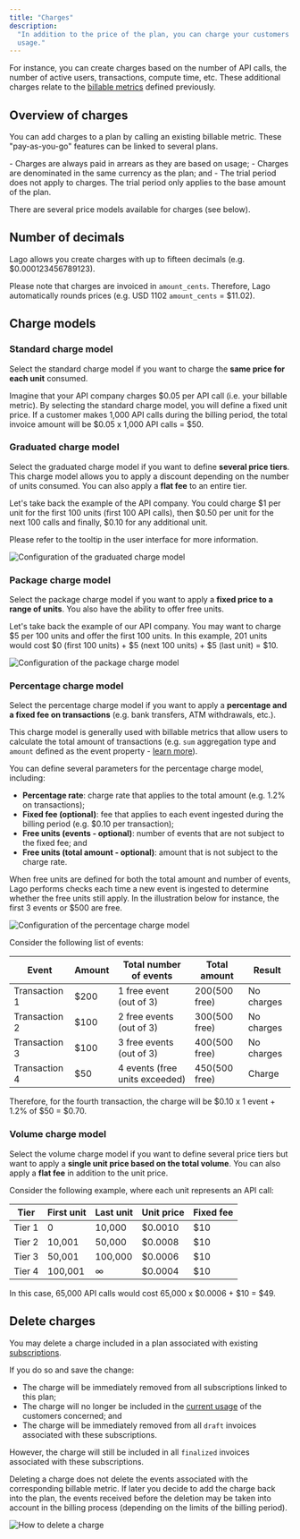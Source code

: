 ```yaml
---
title: "Charges"
description:
  "In addition to the price of the plan, you can charge your customers for
  usage."
---
```


For instance, you can create charges based on the number of API calls, the
number of active users, transactions, compute time, etc. These additional
charges relate to the [billable metrics](/overview) defined previously.

## Overview of charges[](#overview-of-charges "Direct link to heading")

You can add charges to a plan by calling an existing billable metric. These
"pay-as-you-go" features can be linked to several plans.

<Info>
  - Charges are always paid in arrears as they are based on usage; 
  - Charges are denominated in the same currency as the plan; and 
  - The trial period does not apply to charges. The trial period only applies to the base amount of the plan.

</Info>

There are several price models available for charges (see below).

## Number of decimals[](#number-of-decimals "Direct link to heading")

Lago allows you create charges with up to fifteen decimals (e.g.
$0.000123456789123).

Please note that charges are invoiced in `amount_cents`. Therefore, Lago
automatically rounds prices (e.g. USD 1102 `amount_cents` \= $11.02).

## Charge models[](#charge-models "Direct link to heading")

### Standard charge model[](#standard-charge-model "Direct link to heading")

Select the standard charge model if you want to charge the **same price for each
unit** consumed.

Imagine that your API company charges $0.05 per API call (i.e. your billable
metric). By selecting the standard charge model, you will define a fixed unit
price. If a customer makes 1,000 API calls during the billing period, the total
invoice amount will be $0.05 x 1,000 API calls = $50.

### Graduated charge model[](#graduated-charge-model "Direct link to heading")

Select the graduated charge model if you want to define **several price tiers**.
This charge model allows you to apply a discount depending on the number of
units consumed. You can also apply a **flat fee** to an entire tier.

Let's take back the example of the API company. You could charge $1 per unit for
the first 100 units (first 100 API calls), then $0.50 per unit for the next 100
calls and finally, $0.10 for any additional unit.

Please refer to the tooltip in the user interface for more information.

![Configuration of the graduated charge model](/images/graduated-charge-pricing-model-65dd3d428a7a5aaeb486e851adf029e7.png)

### Package charge model[](#package-charge-model "Direct link to heading")

Select the package charge model if you want to apply a **fixed price to a range
of units**. You also have the ability to offer free units.

Let's take back the example of our API company. You may want to charge $5 per
100 units and offer the first 100 units. In this example, 201 units would cost
$0 (first 100 units) + $5 (next 100 units) + $5 (last unit) = $10.

![Configuration of the package charge model](/images/package-pricing-charge-model-ff1836a27a037aaf14819bbdb70c836b.png)

### Percentage charge model[](#percentage-charge-model "Direct link to heading")

Select the percentage charge model if you want to apply a **percentage and a
fixed fee on transactions** (e.g. bank transfers, ATM withdrawals, etc.).

This charge model is generally used with billable metrics that allow users to
calculate the total amount of transactions (e.g. `sum` aggregation type and
`amount` defined as the event property -
[learn more](/aggregation-types#2-sum)).

You can define several parameters for the percentage charge model, including:

- **Percentage rate**: charge rate that applies to the total amount (e.g. 1.2%
  on transactions);
- **Fixed fee (optional)**: fee that applies to each event ingested during the
  billing period (e.g. $0.10 per transaction);
- **Free units (events - optional)**: number of events that are not subject to
  the fixed fee; and
- **Free units (total amount - optional)**: amount that is not subject to the
  charge rate.

When free units are defined for both the total amount and number of events, Lago
performs checks each time a new event is ingested to determine whether the free
units still apply. In the illustration below for instance, the first 3 events or
$500 are free.

![Configuration of the percentage charge model](/images/percentage-model-b2657bc04ac57c27cfe3bc3b830fd8dc.png)

Consider the following list of events:

| Event         | Amount | Total number of events         | Total amount     | Result     |
| ------------- | ------ | ------------------------------ | ---------------- | ---------- |
| Transaction 1 | $200   | 1 free event (out of 3)        | $200 ($500 free) | No charges |
| Transaction 2 | $100   | 2 free events (out of 3)       | $300 ($500 free) | No charges |
| Transaction 3 | $100   | 3 free events (out of 3)       | $400 ($500 free) | No charges |
| Transaction 4 | $50    | 4 events (free units exceeded) | $450 ($500 free) | Charge     |

Therefore, for the fourth transaction, the charge will be $0.10 x 1 event + 1.2%
of $50 = $0.70.

### Volume charge model[](#volume-charge-model "Direct link to heading")

Select the volume charge model if you want to define several price tiers but
want to apply a **single unit price based on the total volume**. You can also
apply a **flat fee** in addition to the unit price.

Consider the following example, where each unit represents an API call:

| Tier   | First unit | Last unit | Unit price | Fixed fee |
| ------ | ---------- | --------- | ---------- | --------- |
| Tier 1 | 0          | 10,000    | $0.0010    | $10       |
| Tier 2 | 10,001     | 50,000    | $0.0008    | $10       |
| Tier 3 | 50,001     | 100,000   | $0.0006    | $10       |
| Tier 4 | 100,001    | ∞         | $0.0004    | $10       |

In this case, 65,000 API calls would cost 65,000 x $0.0006 + $10 = $49.

## Delete charges[](#delete-charges "Direct link to heading")

You may delete a charge included in a plan associated with existing
[subscriptions](/plans/subscription).

If you do so and save the change:

- The charge will be immediately removed from all subscriptions linked to this
  plan;
- The charge will no longer be included in the
  [current usage](/api/customer-usage/customer-usage-object) of the customers
  concerned; and
- The charge will be immediately removed from all `draft` invoices associated
  with these subscriptions.

However, the charge will still be included in all `finalized` invoices
associated with these subscriptions.

<Info>
  Deleting a charge does not delete the events associated with the corresponding
  billable metric. If later you decide to add the charge back into the plan, the
  events received before the deletion may be taken into account in the billing
  process (depending on the limits of the billing period).
</Info>

![How to delete a charge](/images/charges-delete-e8b82428bc7fe73f40f419fb6ee88dab.png)
